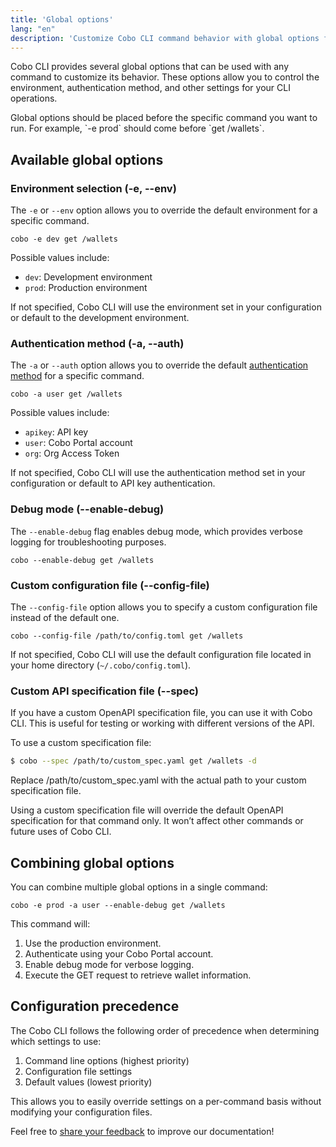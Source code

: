 ```yaml
---
title: 'Global options'
lang: "en"
description: 'Customize Cobo CLI command behavior with global options for environment and authentication.'
---
```


Cobo CLI provides several global options that can be used with any command to customize its behavior. These options allow you to control the environment, authentication method, and other settings for your CLI operations.

<Note>
Global options should be placed before the specific command you want to run. For example, `-e prod` should come before `get /wallets`.
</Note>

## Available global options

### Environment selection (-e, --env)

The `-e` or `--env` option allows you to override the default environment for a specific command.


```shell
cobo -e dev get /wallets
```

Possible values include:
- `dev`: Development environment
- `prod`: Production environment

If not specified, Cobo CLI will use the environment set in your configuration or default to the development environment.

### Authentication method (-a, --auth)

The `-a` or `--auth` option allows you to override the default [authentication method](/v2/developer-tools/cobo-cli/login-and-authentication#manage-authentication-methods) for a specific command.


```shell
cobo -a user get /wallets
```

Possible values include:
- `apikey`: API key
- `user`: Cobo Portal account
- `org`: Org Access Token

If not specified, Cobo CLI will use the authentication method set in your configuration or default to API key authentication.

### Debug mode (--enable-debug)

The `--enable-debug` flag enables debug mode, which provides verbose logging for troubleshooting purposes.


```shell
cobo --enable-debug get /wallets
```

### Custom configuration file (--config-file)

The `--config-file` option allows you to specify a custom configuration file instead of the default one.



```shell
cobo --config-file /path/to/config.toml get /wallets 
```

If not specified, Cobo CLI will use the default configuration file located in your home directory (`~/.cobo/config.toml`).

### Custom API specification file (--spec)

If you have a custom OpenAPI specification file, you can use it with Cobo CLI. This is useful for testing or working with different versions of the API.

To use a custom specification file:

```bash
$ cobo --spec /path/to/custom_spec.yaml get /wallets -d
```

Replace /path/to/custom_spec.yaml with the actual path to your custom specification file.

<Note>Using a custom specification file will override the default OpenAPI specification for that command only. It won’t affect other commands or future uses of Cobo CLI.</Note>


## Combining global options

You can combine multiple global options in a single command:

```shell
cobo -e prod -a user --enable-debug get /wallets
```

This command will:
1. Use the production environment.
2. Authenticate using your Cobo Portal account.
3. Enable debug mode for verbose logging.
4. Execute the GET request to retrieve wallet information.

## Configuration precedence

The Cobo CLI follows the following order of precedence when determining which settings to use:

1. Command line options (highest priority)
2. Configuration file settings
3. Default values (lowest priority)

This allows you to easily override settings on a per-command basis without modifying your configuration files.



<Tip>Feel free to [share your feedback](https://forms.zohopublic.com/cobo/form/DocumentFeedbackForm/formperma/QvLOhxJv1_JMsJ-1dleZ8Itb_7rzN-LtgvsDdxosoVI) to improve our documentation!</Tip>